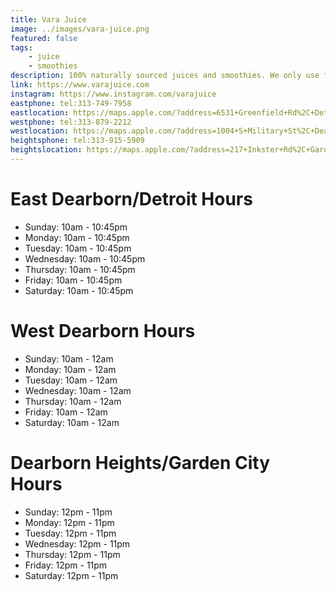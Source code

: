 ```yaml
---
title: Vara Juice
image: ../images/vara-juice.png
featured: false
tags:
    - juice
    - smoothies
description: 100% naturally sourced juices and smoothies. We only use fresh ingredients without any artificial powders or shortcutes.
link: https://www.varajuice.com
instagram: https://www.instagram.com/varajuice
eastphone: tel:313-749-7958
eastlocation: https://maps.apple.com/?address=6531+Greenfield+Rd%2C+Detroit%2C+MI+48228%2C+United+States&auid=10656383610797657763&ll=42.3386732%2C-83.1965393&lsp=9902&q=Vara+Juice
westphone: tel:313-879-2212
westlocation: https://maps.apple.com/?address=1004+S+Military+St%2C+Dearborn%2C+MI+48124%2C+United+States&auid=15501464877784915538&ll=42.3042295%2C-83.251458&lsp=9902&q=Vara+Juice
heightsphone: tel:313-915-5909
heightslocation: https://maps.apple.com/?address=217+Inkster+Rd%2C+Garden+City%2C+MI+48135%2C+United+States&auid=1994942702832150344&ll=42.3128581%2C-83.3113647&lsp=9902&q=Vara+Juice
---
```



# East Dearborn/Detroit Hours

- Sunday: 10am - 10:45pm
- Monday: 10am - 10:45pm
- Tuesday: 10am - 10:45pm
- Wednesday: 10am - 10:45pm
- Thursday: 10am - 10:45pm
- Friday: 10am - 10:45pm
- Saturday: 10am - 10:45pm

# West Dearborn Hours

- Sunday: 10am - 12am
- Monday: 10am - 12am
- Tuesday: 10am - 12am
- Wednesday: 10am - 12am
- Thursday: 10am - 12am
- Friday: 10am - 12am
- Saturday: 10am - 12am

# Dearborn Heights/Garden City Hours

- Sunday: 12pm - 11pm
- Monday: 12pm - 11pm
- Tuesday: 12pm - 11pm
- Wednesday: 12pm - 11pm
- Thursday: 12pm - 11pm
- Friday: 12pm - 11pm
- Saturday: 12pm - 11pm
